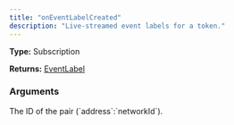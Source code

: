 ```yaml
---
title: "onEventLabelCreated"
description: "Live-streamed event labels for a token."
---
```


**Type:** Subscription

**Returns:** [EventLabel](/api-reference/types/eventlabel)

### Arguments

<ResponseField name="id" type="String">
  The ID of the pair (`address`:`networkId`).
</ResponseField>

